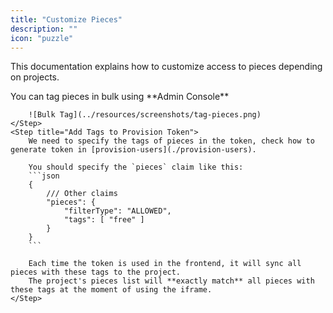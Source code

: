 ```yaml
---
title: "Customize Pieces"
description: ""
icon: "puzzle"
---
```


This documentation explains how to customize access to pieces depending on projects.

<Steps>
    <Step title="Tag Pieces">
        You can tag pieces in bulk using **Admin Console**

        ![Bulk Tag](../resources/screenshots/tag-pieces.png)
    </Step>
    <Step title="Add Tags to Provision Token">
        We need to specify the tags of pieces in the token, check how to generate token in [provision-users](./provision-users).

        You should specify the `pieces` claim like this:
        ```json
        {
            /// Other claims
            "pieces": {
                "filterType": "ALLOWED",
                "tags": [ "free" ]
            }
        }
        ```

        Each time the token is used in the frontend, it will sync all pieces with these tags to the project. 
        The project's pieces list will **exactly match** all pieces with these tags at the moment of using the iframe.
    </Step>
</Steps>
